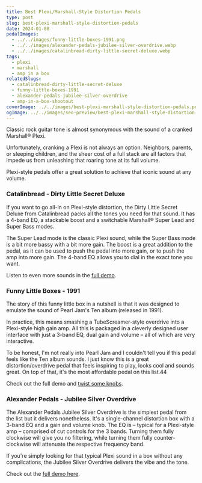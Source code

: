```yaml
---
title: Best Plexi/Marshall-Style Distortion Pedals
type: post
slug: best-plexi-marshall-style-distortion-pedals
date: 2024-01-08
pedalImages:
  - ../../images/funny-little-boxes-1991.png
  - ../../images/alexander-pedals-jubilee-silver-overdrive.webp
  - ../../images/catalinbread-dirty-little-secret-deluxe.webp
tags:
  - plexi
  - marshall
  - amp in a box
relatedSlugs:
  - catalinbread-dirty-little-secret-deluxe
  - funny-little-boxes-1991
  - alexander-pedals-jubilee-silver-overdrive
  - amp-in-a-box-shootout
coverImage: ../../images/best-plexi-marshall-style-distortion-pedals.png
ogImage: ../../images/seo-preview/best-plexi-marshall-style-distortion-pedals.jpeg
---
```



Classic rock guitar tone is almost synonymous with the sound of a cranked Marshall® Plexi.

Unfortunately, cranking a Plexi is not always an option. Neighbors, parents, or sleeping children, and the sheer cost of a full stack are all factors that impede us from unleashing that roaring tone at its full volume.

Plexi-style pedals offer a great solution to achieve that iconic sound at any volume.

### Catalinbread - Dirty Little Secret Deluxe

<DlsDemo />

If you want to go all-in on Plexi-style distortion, the Dirty Little Secret Deluxe from Catalinbread packs all the tones you need for that sound. It has a 4-band EQ, a stackable boost and a switchable Marshall® Super Lead and Super Bass modes.

The Super Lead mode is the classic Plexi sound, while the Super Bass mode is a bit more bassy with a bit more gain. The boost is a great addition to the pedal, as it can be used to push the pedal into more gain, or to push the amp into more gain. The 4-band EQ allows you to dial in the exact tone you want.

Listen to even more sounds in the [full demo](/demos/catalinbread-dirty-little-secret-deluxe).

### Funny Little Boxes - 1991

<Flb1991Demo />

The story of this funny little box in a nutshell is that it was designed to emulate the sound of Pearl Jam's Ten album (released in 1991).

In practice, this means smashing a TubeScreamer-style overdrive into a Plexi-style high gain amp. All this is packaged in a cleverly designed user interface with just a 3-band EQ, dual gain and volume – all of which are very interactive.

To be honest, I'm not really into Pearl Jam and I couldn't tell you if this pedal feels like the Ten album sounds. I just know this is a great distortion/overdrive pedal that feels inspiring to play, looks cool and sounds great. On top of that, it's the most affordable pedal on this list.44

Check out the full demo and [twist some knobs](/demos/funny-little-boxes-1991).

### Alexander Pedals - Jubilee Silver Overdrive

<JubileeDemo />

The Alexander Pedals Jubilee Silver Overdrive is the simplest pedal from the list but it delivers nonetheless. It's a single-channel distortion box with a 3-band EQ and a gain and volume knob. The EQ is – typical for a Plexi-style amp – comprised of cut controls for the 3 bands. Turning them fully clockwise will give you no filtering, while turning them fully counter-clockwise will attenuate the respective frequency band.

If you're simply looking for that typical Plexi sound in a box without any complications, the Jubilee Silver Overdrive delivers the vibe and the tone.

Check out the [full demo here](/demos/alexander-pedals-jubilee-silver-overdrive).
